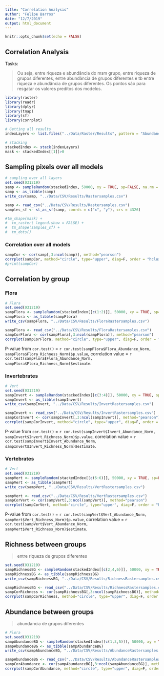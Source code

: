 ```yaml
---
title: "Correlation Analysis"
author: "Felipe Barros"
date: "12/7/2019"
output: html_document
---
```


```r
knitr::opts_chunk$set(echo = FALSE)
```

## Correlation Analysis

Tasks:  

> Ou seja, entre riqueza e abundância do msm grupo, entre riqueza de grupos diferentes, entre abundância de grupos diferentes e tb entre riqueza e abundância de grupos diferentes. Os pontos são para resgatar os valores preditos dos modelos.

```r
library(raster)
library(readr)
library(dplyr)
library(tmap)
library(sf)
library(corrplot)
```
```r
# Getting all results
indexLayers <- list.files("../Data/Raster/Results", pattern = "Abundance_Norm.tif$|ness_Norm.tif$", recursive = TRUE, full.names = TRUE)

# stacking
stackedIndex <- stack(indexLayers)
mask <- stackedIndex[[1]]>0
```

## Sampling pixels over all models  

```r
# sampling over all layers
set.seed(031219)
samp <- sampleRandom(stackedIndex, 50000, xy = TRUE, sp=FALSE, na.rm = TRUE)
samp <- as_tibble(samp)
write_csv(samp, "../Data/CSV/Results/Rastersamples.csv")
```

```r
samp <- read_csv("../Data/CSV/Results/Rastersamples.csv")
samples_sf <- st_as_sf(samp, coords = c("x", "y"), crs = 4326)

#tm_shape(mask) +
#  tm_raster( legend.show = FALSE) +
#  tm_shape(samples_sf) + 
#  tm_dots()
```
### Correlation over all models  

```r
sampCor <- cor(samp[,3:ncol(samp)], method="pearson")
corrplot(sampCor, method="circle", type="upper", diag=F, order = "hclust")
#print(sampCor)
```

## Correlation by group

### Flora  

```r
# Flora 
set.seed(031219)
sampFlora <- sampleRandom(stackedIndex[[c(1:2)]], 50000, xy = TRUE, sp=FALSE, na.rm = TRUE)
sampFlora <- as_tibble(sampFlora)
write_csv(sampFlora, "../Data/CSV/Results/FloraRastersamples.csv")
```
```r
sampFlora <- read_csv("../Data/CSV/Results/FloraRastersamples.csv")
sampCorFlora <- cor(sampFlora[,3:ncol(sampFlora)], method="pearson")
corrplot(sampCorFlora, method="circle", type="upper", diag=F, order = "hclust")
```  

P-value from `cor.test()` = `r cor.test(sampFlora$Flora_Abundance_Norm, sampFlora$Flora_Richness_Norm)$p.value`, correlation value = `r cor.test(sampFlora$Flora_Abundance_Norm, sampFlora$Flora_Richness_Norm)$estimate`.  

### Invertebrates  

```r
# Vert
set.seed(031219)
sampInvert <- sampleRandom(stackedIndex[[c(3:4)]], 50000, xy = TRUE, sp=FALSE, na.rm = TRUE)
sampInvert <- as_tibble(sampInvert)
write_csv(sampInvert, "../Data/CSV/Results/InvertRastersamples.csv")
```
```r
sampInvert <- read_csv("../Data/CSV/Results/InvertRastersamples.csv")
sampCorInvert <- cor(sampInvert[,3:ncol(sampInvert)], method="pearson")
corrplot(sampCorInvert, method="circle", type="upper", diag=F, order = "hclust")
```  

P-value from `cor.test()` = `r cor.test(sampInvert$Invert_Abundance_Norm, sampInvert$Invert_Richness_Norm)$p.value`, correlation value = `r cor.test(sampInvert$Invert_Abundance_Norm, sampInvert$Invert_Richness_Norm)$estimate`.   

### Vertebrates  

```r
# Vert
set.seed(031219)
sampVert <- sampleRandom(stackedIndex[[c(5:6)]], 50000, xy = TRUE, sp=FALSE, na.rm = TRUE)
sampVert <- as_tibble(sampVert)
write_csv(sampVert, "../Data/CSV/Results/VertRastersamples.csv")
```
```r
sampVert <- read_csv("../Data/CSV/Results/VertRastersamples.csv")
sampCorVert <- cor(sampVert[,3:ncol(sampVert)], method="pearson")
corrplot(sampCorVert, method="circle", type="upper", diag=F, order = "hclust")
```  

P-value from `cor.test()` = `r cor.test(sampVert$Vert_Abundance_Norm, sampVert$Vert_Richness_Norm)$p.value`, correlation value = `r cor.test(sampVert$Vert_Abundance_Norm, sampVert$Vert_Richness_Norm)$estimate`.   

## Richness between groups
> entre riqueza de grupos diferentes
 

```r
set.seed(031219)
sampRichnessBG <- sampleRandom(stackedIndex[[c(2,4,6)]], 50000, xy = TRUE, sp=FALSE, na.rm = TRUE)
sampRichnessBG <- as_tibble(sampRichnessBG)
write_csv(sampRichnessBG, "../Data/CSV/Results/RichnessRastersamples.csv")
```
```r
sampRichnessBG <- read_csv("../Data/CSV/Results/RichnessRastersamples.csv")
sampCorRichness <- cor(sampRichnessBG[,3:ncol(sampRichnessBG)], method="pearson")
corrplot(sampCorRichness, method="circle", type="upper", diag=F, order = "hclust")
```  

## Abundance between groups  

> abundancia de grupos diferentes
 
```r
# Flora 
set.seed(031219)
sampAbundanceBG <- sampleRandom(stackedIndex[[c(1,3,5)]], 50000, xy = TRUE, sp=FALSE, na.rm = TRUE)
sampAbundanceBG <- as_tibble(sampAbundanceBG)
write_csv(sampAbundanceBG, "../Data/CSV/Results/AbundanceRastersamples.csv")
```
```r
sampAbundanceBG <- read_csv("../Data/CSV/Results/AbundanceRastersamples.csv")
sampCorAbundance <- cor(sampAbundanceBG[,3:ncol(sampAbundanceBG)], method="pearson")
corrplot(sampCorAbundance, method="circle", type="upper", diag=F, order = "hclust", col = RColorBrewer::brewer.pal(11, 'Spectral'), cl.align.text = "l")
```  

